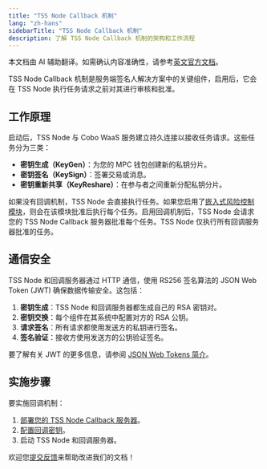 ```yaml
---
title: "TSS Node Callback 机制"
lang: "zh-hans"
sidebarTitle: "TSS Node Callback 机制"
description: 了解 TSS Node Callback 机制的架构和工作流程
---
```

<Note>本文档由 AI 辅助翻译。如需确认内容准确性，请参考[英文官方文档](https://www.cobo.com/developers/v2/guides/overview/introduction)。</Note>

TSS Node Callback 机制是服务端签名人解决方案中的关键组件，启用后，它会在 TSS Node 执行任务请求之前对其进行审核和批准。

## 工作原理

启动后，TSS Node 与 Cobo WaaS 服务建立持久连接以接收任务请求。这些任务分为三类：

- **密钥生成（KeyGen）**：为您的 MPC 钱包创建新的私钥分片。
- **密钥签名（KeySign）**：签署交易或消息。
- **密钥重新共享（KeyReshare）**：在参与者之间重新分配私钥分片。

如果没有回调机制，TSS Node 会直接执行任务。如果您启用了[嵌入式风险控制模块](/v2_cn/guides/mpc-wallets/server-co-signer/embedded-risk-controls)，则会在该模块批准后执行每个任务。启用回调机制后，TSS Node 会请求您的 TSS Node Callback 服务器批准每个任务。TSS Node 仅执行所有回调服务器批准的任务。

## 通信安全

TSS Node 和回调服务器通过 HTTP 通信，使用 RS256 签名算法的 JSON Web Token (JWT) 确保数据传输安全。这包括：

1. **密钥生成**：TSS Node 和回调服务器都生成自己的 RSA 密钥对。
2. **密钥交换**：每个组件在其系统中配置对方的 RSA 公钥。
3. **请求签名**：所有请求都使用发送方的私钥进行签名。
4. **签名验证**：接收方使用发送方的公钥验证签名。

要了解有关 JWT 的更多信息，请参阅 [JSON Web Tokens 简介](https://jwt.io/introduction)。

## 实施步骤

要实施回调机制：

1. [部署您的 TSS Node Callback 服务器](/v2_cn/guides/mpc-wallets/server-co-signer/callback-server-deploy)。
2. [配置回调密钥](/v2_cn/guides/mpc-wallets/server-co-signer/callback-server-configure)。
3. 启动 TSS Node 和回调服务器。

<Tip>欢迎您[提交反馈](https://forms.zohopublic.com/cobo/form/DocumentFeedbackForm/formperma/QvLOhxJv1_JMsJ-1dleZ8Itb_7rzN-LtgvsDdxosoVI)来帮助改进我们的文档！</Tip>
